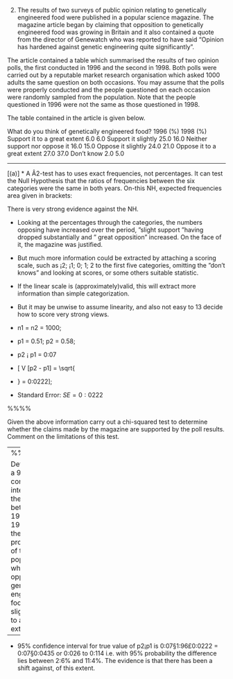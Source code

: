 
 
2. The results of two surveys of public opinion relating to genetically engineered food were published in a popular science magazine.  The magazine article began by claiming that opposition to genetically engineered food was growing in Britain and it also contained a quote from the director of Genewatch who was reported to have said "Opinion has hardened against genetic engineering quite significantly". 
 
The article contained a table which summarised the results of two opinion polls, the first conducted in 1996 and the second in 1998.  Both polls were carried out by a reputable market research organisation which asked 1000 adults the same question on both occasions.  You may assume that the polls were properly conducted and the people questioned on each occasion were randomly sampled from the population.  Note that the people questioned in 1996 were not the same as those questioned in 1998. 
 
The table contained in the article is given below. 
 
What do you think of genetically engineered food?  1996 (\%) 1998 (\%) Support it to a great extent 6.0 6.0 Support it slightly 25.0 16.0 Neither support nor oppose it 16.0 15.0 Oppose it slightly 24.0 21.0 Oppose it to a great extent 27.0 37.0 Don't know 2.0 5.0 
 
 


---


[(a)]
* A Â2-test has to uses exact frequencies, not percentages. It can test the Null Hypothesis
that the ratios of frequencies between the six categories were the same in both years. On-this
NH, expected frequencies area given in brackets:


\begin{tabular}{|c|c|c|c|c|c|c|c}
Category & 1 & 2 & 3 & 4 & 5 & 6 \\
1996 & 60(60) & 250(205)  &160(155)& 240(225) & 270(320)& 20(35)& 1000
1998 & 60(60) & 160(205) & 150(155) & 210(225) & 370(320)&  50(35) & 1000
& 120&  410 & 310&  450&  640 & 70&  2000
\end{tabular}


\begin{eqnarray*}
\chi^2_{(5)} &=& 0 +  \frac{(250-205)^2}{205}  + \frac{(160-155)^2}{155} + \frac{(160-155)^2}{155}  +\frac{(270-320)^2}{320} + \frac{(20-35)^2}{35} + \\
& & 0 + \frac{(160-205)^2}{205} + \frac{(150-155)^2}{155}  + \frac{(160-155)^2}{155}+  \frac{(370-320)^2}{320} +
 \frac{(50-35)2}{35} \\
&=& 48.56\\
\end{eqnarray*}

There is very strong evidence against the NH.


* Looking at the percentages through the categories, the numbers opposing have increased over
the period, ”slight support ”having dropped substantially and ” great opposition” increased.
On the face of it, the magazine was justified.
* But much more information could be extracted by attaching a scoring scale, such as ¡2; ¡1; 0;
1; 2 to the first five categories, omitting the ”don’t knows” and looking at scores, or some others
suitable statistic. 
* If the linear scale is (approximately)valid, this will extract more information
than simple categorization. 
* But it may be unwise to assume linearity, and also not easy to
13
decide how to score very strong views.

*  n1 = n2 = 1000; 
*   p1 = 0.51; p2 = 0.58; 
*   p2 ¡ p1 = 0:07
*  \[
V [p2 - p1] =
\sqrt{\frac{0:58 \times 0:42}{1000}
+
\frac{0:51 \times 0:49}{1000}
} = 0:0222\]; 
*  Standard Error: $SE = 0:0222$


%%%%
  

 
 
Given the above information carry out a chi-squared test to determine whether the claims made by the magazine are supported by the poll results.  Comment on the limitations of this test.
 


---
%%5
  

 
 
Determine a 95\% confidence interval for the change between 1996 and 1998 in the proportion of the population who oppose genetically engineered food slightly or to a great extent. (8) 

---
* 95\% confidence interval for true value of p2¡p1 is 0:07§1:96£0:0222 = 0:07§0:0435 or 0:026 to 0:114
i.e. with 95\% probability the difference lies between 2:6\% and 11:4\%. The evidence is that
there has been a shift against, of this extent.


